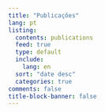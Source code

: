 ```yaml
---
title: "Publicações"
lang: pt
listing:
  contents: publications
  feed: true
  type: default
  include:
    lang: en
  sort: "date desc"
  categories: true
comments: false
title-block-banner: false
---
```


